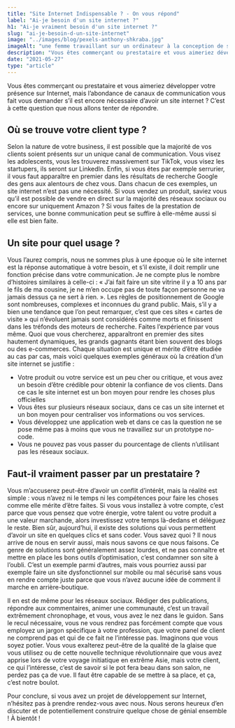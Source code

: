 ```yaml
---
title: "Site Internet Indispensable ? - On vous répond"
label: "Ai-je besoin d'un site internet ?"
h1: "Ai-je vraiment besoin d'un site internet ?"
slug: "ai-je-besoin-d-un-site-internet"
image: "../images/blog/pexels-anthony-shkraba.jpg"
imageAlt: "une femme travaillant sur un ordinateur à la conception de son site internet"
description: "Vous êtes commerçant ou prestataire et vous aimeriez développer votre présence sur Internet, mais l’abondance de canaux de communication vous fait vous demander s’il est encore nécessaire d’avoir un site web ?"
date: "2021-05-27"
type: "article"
---
```


Vous êtes commerçant ou prestataire et vous aimeriez développer votre présence sur Internet, mais l’abondance de canaux de communication vous fait vous demander s’il est encore nécessaire d’avoir un site internet ? C’est à cette question que nous allons tenter de répondre.

## Où se trouve votre client type ?

Selon la nature de votre business, il est possible que la majorité de vos clients soient présents sur un unique canal de communication. Vous visez les adolescents, vous les trouverez massivement sur TikTok, vous visez les startupers, ils seront sur LinkedIn. Enfin, si vous êtes par exemple serrurier, il vous faut apparaître en premier dans les résultats de recherche Google des gens aux alentours de chez vous. Dans chacun de ces exemples, un site internet n’est pas une nécessité. Si vous vendez un produit, saviez vous qu’il est possible de vendre en direct sur la majorité des réseaux sociaux ou encore sur uniquement Amazon ? Si vous faites de la prestation de services, une bonne communication peut se suffire à elle-même aussi si elle est bien faite.

## Un site pour quel usage ?

Vous l’aurez compris, nous ne sommes plus à une époque où le site internet est la réponse automatique à votre besoin, et s’il existe, il doit remplir une fonction précise dans votre communication. Je ne compte plus le nombre d’histoires similaires à celle-ci : « J’ai fait faire un site vitrine il y a 10 ans par le fils de ma cousine, je ne m’en occupe pas de toute façon personne ne va jamais dessus ça ne sert à rien. ». Les règles de positionnement de Google sont nombreuses, complexes et inconnues du grand public. Mais, s’il y a bien une tendance que l’on peut remarquer, c’est que ces sites « cartes de visite » qui n’évoluent jamais sont considérés comme morts et finissent dans les tréfonds des moteurs de recherche. Faites l’expérience par vous même. Quoi que vous chercherez, apparaîtront en premier des sites hautement dynamiques, les grands gagnants étant bien souvent des blogs ou des e-commerces. Chaque situation est unique et mérite d’être étudiée au cas par cas, mais voici quelques exemples généraux où la création d’un site internet se justifie :

- Votre produit ou votre service est un peu cher ou critique, et vous avez un besoin d’être crédible pour obtenir la confiance de vos clients. Dans ce cas le site internet est un bon moyen pour rendre les choses plus officielles
- Vous êtes sur plusieurs réseaux sociaux, dans ce cas un site internet et un bon moyen pour centraliser vos informations ou vos services.
- Vous développez une application web et dans ce cas la question ne se pose même pas à moins que vous ne travaillez sur un prototype no-code.
- Vous ne pouvez pas vous passer du pourcentage de clients n’utilisant pas les réseaux sociaux.

## Faut-il vraiment passer par un prestataire ?

Vous m’accuserez peut-être d’avoir un conflit d’intérêt, mais la réalité est simple : vous n’avez ni le temps ni les compétences pour faire les choses comme elle mérite d’être faites. Si vous vous installez à votre compte, c’est parce que vous pensez que votre énergie, votre talent ou votre produit a une valeur marchande, alors investissez votre temps là-dedans et déléguez le reste. Bien sûr, aujourd’hui, il existe des solutions qui vous permettent d’avoir un site en quelques clics et sans coder. Vous savez quoi ? Il nous arrive de nous en servir aussi, mais nous savons ce que nous faisons. Ce genre de solutions sont généralement assez lourdes, et ne pas connaître et mettre en place les bons outils d’optimisation, c’est condamner son site à l’oubli. C’est un exemple parmi d’autres, mais vous pourriez aussi par exemple faire un site dysfonctionnel sur mobile ou mal sécurisé sans vous en rendre compte juste parce que vous n’avez aucune idée de comment il marche en arrière-boutique.

Il en est de même pour les réseaux sociaux. Rédiger des publications, répondre aux commentaires, animer une communauté, c’est un travail extrêmement chronophage, et vous, vous avez le nez dans le guidon. Sans le recul nécessaire, vous ne vous rendrez pas forcément compte que vous employez un jargon spécifique à votre profession, que votre panel de client ne comprend pas et qui de ce fait ne l’intéresse pas. Imaginons que vous soyez potier. Vous vous exalterez peut-être de la qualité de la glaise que vous utilisez ou de cette nouvelle technique révolutionnaire que vous avez apprise lors de votre voyage initiatique en extrême Asie, mais votre client, ce qui l’intéresse, c’est de savoir si le pot fera beau dans son salon, ne perdez pas ça de vue. Il faut être capable de se mettre à sa place, et ça, c’est notre boulot.

Pour conclure, si vous avez un projet de développement sur Internet, n’hésitez pas à prendre rendez-vous avec nous. Nous serons heureux d’en discuter et de potentiellement construire quelque chose de génial ensemble ! À bientôt !
